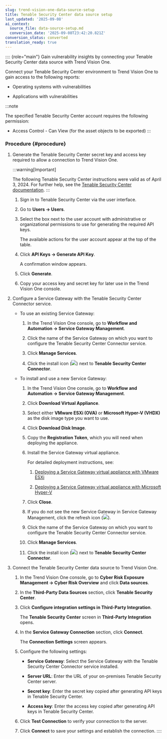 ```yaml
---
slug: trend-vision-one-data-source-setup
title: Tenable Security Center data source setup
last_updated: '2025-09-08'
ai_context:
  source_file: data-source-setup.md
  conversion_date: '2025-09-08T23:42:20.821Z'
conversion_status: converted
translation_ready: true
---
```


:::: {role="main"}
Gain vulnerability insights by connecting your Tenable Security Center data source with Trend Vision One.

Connect your Tenable Security Center environment to Trend Vision One to gain access to the following reports:

- Operating systems with vulnerabilities

- Applications with vulnerabilities

:::note

The specified Tenable Security Center account requires the following permission:

- Access Control - Can View (for the asset objects to be exported)
:::

### Procedure {#procedure}

1.  Generate the Tenable Security Center secret key and access key required to allow a connection to Trend Vision One.

    :::warning[Important]

    The following Tenable Security Center instructions were valid as of April 3, 2024. For further help, see the [Tenable Security Center documentation](https://docs.tenable.com/security-center.htm).
    :::

    1.  Sign in to Tenable Security Center via the user interface.

    2.  Go to **Users → Users**.

    3.  Select the box next to the user account with administrative or organizational permissions to use for generating the required API keys.

        The available actions for the user account appear at the top of the table.

    4.  Click **API Keys → Generate API Key**.

        A confirmation window appears.

    5.  Click **Generate**.

    6.  Copy your access key and secret key for later use in the Trend Vision One console.

2.  Configure a Service Gateway with the Tenable Security Center Connector service.

    - To use an existing Service Gateway:

      1.  In the Trend Vision One console, go to **Workflow and Automation → Service Gateway Management**.

      2.  Click the name of the Service Gateway on which you want to configure the Tenable Security Center Connector service.

      3.  Click **Manage Services**.

      4.  Click the install icon (![](/images/SG2_install_icon=GUID-feef28dd-2ddb-4093-b4e4-5455a0b110bb.webp)) next to **Tenable Security Center Connector**.

    - To install and use a new Service Gateway:

      1.  In the Trend Vision One console, go to **Workflow and Automation → Service Gateway Management**.

      2.  Click **Download Virtual Appliance**.

      3.  Select either **VMware ESXi (OVA)** or **Microsoft Hyper-V (VHDX)** as the disk image type you want to use.

      4.  Click **Download Disk Image**.

      5.  Copy the **Registration Token**, which you will need when deploying the appliance.

      6.  Install the Service Gateway virtual appliance.

          For detailed deployment instructions, see:

          1.  [Deploying a Service Gateway virtual appliance with VMware ESXi](sg-virtual-app-vmware-esxi.mdx)

          2.  [Deploying a Service Gateway virtual appliance with Microsoft Hyper-V](deploy-virtual-appliance-ms-hyper-v.mdx)

      7.  Click **Close**.

      8.  If you do not see the new Service Gateway in Service Gateway Management, click the refresh icon (![](/images/refresh=5bd75452-c2fb-43ed-90e6-7b552fdc5dd2.webp)).

      9.  Click the name of the Service Gateway on which you want to configure the Tenable Security Center Connector service.

      10. Click **Manage Services**.

      11. Click the install icon (![](/images/SG2_install_icon=GUID-feef28dd-2ddb-4093-b4e4-5455a0b110bb.webp)) next to **Tenable Security Center Connector**.

3.  Connect the Tenable Security Center data source to Trend Vision One.

    1.  In the Trend Vision One console, go to **Cyber Risk Exposure Management → Cyber Risk Overview** and click **Data sources**.

    2.  In the **Third-Party Data Sources** section, click **Tenable Security Center**.

    3.  Click **Configure integration settings in Third-Party Integration**.

        The **Tenable Security Center** screen in **Third-Party Integration** opens.

    4.  In the **Service Gateway Connection** section, click **Connect**.

        The **Connection Settings** screen appears.

    5.  Configure the following settings:

        - **Service Gateway**: Select the Service Gateway with the Tenable Security Center Connector service installed.

        - **Server URL**: Enter the URL of your on-premises Tenable Security Center server.

        - **Secret key**: Enter the secret key copied after generating API keys in Tenable Security Center.

        - **Access key**: Enter the access key copied after generating API keys in Tenable Security Center.

    6.  Click **Test Connection** to verify your connection to the server.

    7.  Click **Connect** to save your settings and establish the connection.
::::
